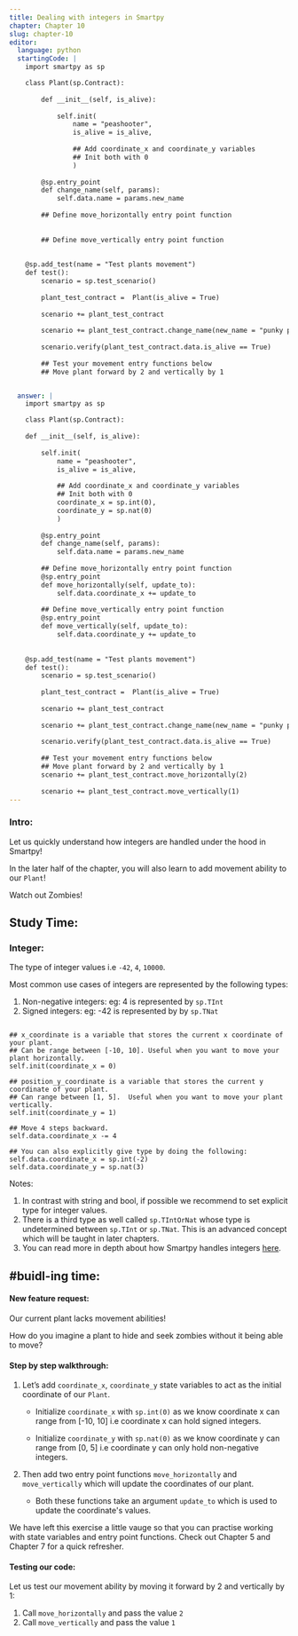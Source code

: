 ```yaml
---
title: Dealing with integers in Smartpy
chapter: Chapter 10
slug: chapter-10
editor:
  language: python
  startingCode: |
    import smartpy as sp

    class Plant(sp.Contract):
        
        def __init__(self, is_alive):
            
            self.init(
                name = "peashooter",
                is_alive = is_alive,
                
                ## Add coordinate_x and coordinate_y variables
                ## Init both with 0
                )
            
        @sp.entry_point
        def change_name(self, params): 
            self.data.name = params.new_name
        
        ## Define move_horizontally entry point function
        
        
        ## Define move_vertically entry point function
        
            
    @sp.add_test(name = "Test plants movement")
    def test():
        scenario = sp.test_scenario()
        
        plant_test_contract =  Plant(is_alive = True)
        
        scenario += plant_test_contract
        
        scenario += plant_test_contract.change_name(new_name = "punky peashooter")
        
        scenario.verify(plant_test_contract.data.is_alive == True)
        
        ## Test your movement entry functions below
        ## Move plant forward by 2 and vertically by 1


  answer: |  
    import smartpy as sp

    class Plant(sp.Contract):
        
    def __init__(self, is_alive):
        
        self.init(
            name = "peashooter",
            is_alive = is_alive,
            
            ## Add coordinate_x and coordinate_y variables
            ## Init both with 0
            coordinate_x = sp.int(0), 
            coordinate_y = sp.nat(0)
            )
        
        @sp.entry_point
        def change_name(self, params): 
            self.data.name = params.new_name
        
        ## Define move_horizontally entry point function
        @sp.entry_point
        def move_horizontally(self, update_to):
            self.data.coordinate_x += update_to
        
        ## Define move_vertically entry point function
        @sp.entry_point
        def move_vertically(self, update_to):
            self.data.coordinate_y += update_to
       
        
    @sp.add_test(name = "Test plants movement")
    def test():
        scenario = sp.test_scenario()
        
        plant_test_contract =  Plant(is_alive = True)
        
        scenario += plant_test_contract
        
        scenario += plant_test_contract.change_name(new_name = "punky peashooter")
        
        scenario.verify(plant_test_contract.data.is_alive == True)
        
        ## Test your movement entry functions below
        ## Move plant forward by 2 and vertically by 1
        scenario += plant_test_contract.move_horizontally(2)
        
        scenario += plant_test_contract.move_vertically(1)
---
```




### Intro: 
Let us quickly understand how integers are handled under the hood in Smartpy! 

In the later half of the chapter, you will also learn to add movement ability to our `Plant`! 

Watch out Zombies! 
 

## Study Time: 

### Integer:
The type of integer values i.e `-42`, `4`, `10000`. 

Most common use cases of integers are represented by the following types: 

1. Non-negative integers: eg: 4 is represented by `sp.TInt`
2. Signed integers: eg: -42 is represented by by `sp.TNat`

```python!

## x_coordinate is a variable that stores the current x coordinate of your plant. 
## Can be range between [-10, 10]. Useful when you want to move your plant horizontally. 
self.init(coordinate_x = 0)

## position_y_coordinate is a variable that stores the current y coordinate of your plant. 
## Can range between [1, 5].  Useful when you want to move your plant vertically.
self.init(coordinate_y = 1)

## Move 4 steps backward. 
self.data.coordinate_x -= 4  

## You can also explicitly give type by doing the following:
self.data.coordinate_x = sp.int(-2)
self.data.coordinate_y = sp.nat(3)
```

Notes: 

1. In contrast with string and bool, if possible we recommend to set explicit type for integer values. 
2. There is a third type as well called `sp.TIntOrNat` whose type is undetermined between `sp.TInt` or `sp.TNat`. This is an advanced concept which will be taught in later chapters. 
3. You can read more in depth about how Smartpy handles integers [here](https://smartpy.io/demo/reference.html#_integers). 

 

## #buidl-ing time:

#### New feature request: 

Our current plant lacks movement abilities!

How do you imagine a plant to hide and seek zombies without it being able to move? 

#### Step by step walkthrough: 

1. Let’s add `coordinate_x`, `coordinate_y` state variables to act as the initial coordinate of our `Plant`.

    * Initialize `coordinate_x` with `sp.int(0)` as we know coordinate x can range from [-10, 10] i.e coordinate x can hold signed integers. 

    * Initialize `coordinate_y` with `sp.nat(0)` as we know coordinate y can range from [0, 5] i.e coordinate y can only hold non-negative integers. 

2. Then add two entry point functions `move_horizontally` and `move_vertically` which will update the coordinates of our plant. 
    * Both these functions take an argument `update_to`  which is used to update the coordinate's values. 

We have left this exercise a little vauge so that you can practise working with state variables and entry point functions. Check out Chapter 5 and Chapter 7 for a quick refresher.  


#### Testing our code: 

Let us test our movement ability by moving it forward by 2 and vertically by 1: 

1. Call `move_horizontally` and pass the value `2` 
2. Call `move_vertically` and pass the value `1`
